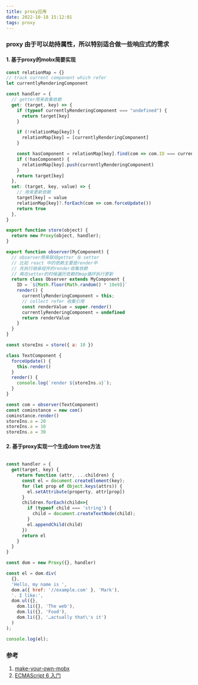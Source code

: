 ```yaml
---
title: proxy应用
date: 2022-10-18 15:12:01
tags: proxy
---
```


### proxy 由于可以劫持属性，所以特别适合做一些响应式的需求
#### 1. 基于proxy的mobx简要实现
```javascript
const relationMap = {}
// track current component which refer
let currentlyRenderingComponent

const handler = {
  // getter用来收集依赖
  get: (target, key) => {
    if (typeof currentlyRenderingComponent === "undefined") {
      return target[key]
    }

    if (!relationMap[key]) {
      relationMap[key] = [currentlyRenderingComponent]
    }

    const hasComponent = relationMap[key].find(com => com.ID === currentlyRenderingComponent.ID);
    if (!hasComponent) {
      relationMap[key].push(currentlyRenderingComponent)
    }
    return target[key]
  },
  set: (target, key, value) => {
    // 用来更新依赖
    target[key] = value
    relationMap[key]?.forEach(com => com.forceUpdate())
    return true
  },
}

export function store(object) {
  return new Proxy(object, handler);
}

export function observer(MyComponent) {
  // observer用来联结getter 与 setter
  // 比如 react 中的依赖主要是render中
  // 先执行继承组件的render收集依赖
  // 再在setter的时候遍历依赖的map循环执行更新
  return class Observer extends MyComponent {
    ID = `${Math.floor(Math.random() * 10e9)}`
    render() {
      currentlyRenderingComponent = this;
      // collect refer 收集引用
      const renderValue = super.render()
      currentlyRenderingComponent = undefined
      return renderValue
    }
  }
}

const storeIns = store({ a: 10 })

class TextComponent {
  forceUpdate() {
    this.render()
  }
  render() {
    console.log(`render ${storeIns.a}`);
  }
}

const com = observer(TextComponent)
const cominstance = new com()
cominstance.render()
storeIns.a = 20
storeIns.a = 10
storeIns.a = 30

```

#### 2. 基于proxy实现一个生成dom tree方法
```javascript

const handler = {
  get(target, key) {
    return function (attr, ...children) {
      const el = document.createElement(key);
      for (let prop of Object.keys(attrs)) {
        el.setAttribute(property, attr[prop])
      }
      children.forEach(child=>{
        if (typeof child === 'string') {
          child = document.createTextNode(child);
        }
        el.appendChild(child)
      })
      return el
    }
  }
}

const dom = new Proxy({}, handler)

const el = dom.div(
  {},
  'Hello, my name is ',
  dom.a({ href: '//example.com' }, 'Mark'),
  '. I like:',
  dom.ul({},
    dom.li({}, 'The web'),
    dom.li({}, 'Food'),
    dom.li({}, '…actually that\'s it')
  )
);

console.log(el);
```
### 参考
1. [make-your-own-mobx](https://czaplinski.io/blog/make-your-own-mobx/ )
2. [ECMAScript 6 入门](https://es6.ruanyifeng.com/#docs/proxy)
